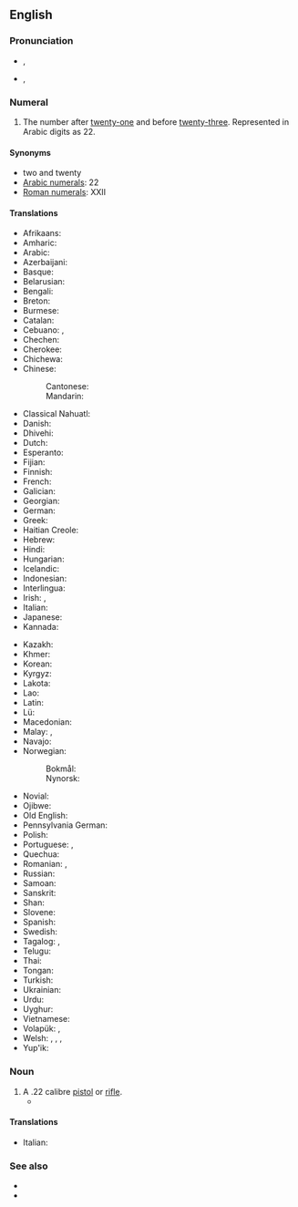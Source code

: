 {{also|twenty two}}
==English==
{{number box|en|22}}

===Pronunciation===
* {{enPR|twĕn'tē to͞oʹ}}, {{IPA|en|/ˌtwɛntiˈtuː/}}
* {{a|parts of North America}} {{enPR|twŭn'tē to͞oʹ}}, {{IPA|en|/ˌtwʌntiˈtu/}}

===Numeral===
{{head|en|numeral}}

# {{cln|en|cardinal numbers}} The number after [[twenty-one]] and before [[twenty-three]]. Represented in Arabic digits as 22.

====Synonyms====
* two and twenty
* [[w:Arabic numerals|Arabic numerals]]: 22
* [[w:Roman numerals|Roman numerals]]: XXII

====Translations====
{{trans-top|twenty-two}}
* Afrikaans: {{t+|af|twee-en-twintig}}
* Amharic: {{t|am|ሃያ ሁለት}}
* Arabic: {{t|ar|اِثْنَان وَعِشْرُون|tr=iṯnān wa-ʿišrūn}}
* Azerbaijani: {{t+|az|iyirmi iki}}
* Basque: {{t+|eu|hogeita bi}}
* Belarusian: {{t|be|два́ццаць два}}
* Bengali: {{t|bn|বাইশ}}
* Breton: {{t|br|daou-warn-ugent}}
* Burmese: {{t|my|နှစ်ဆယ့်နှစ်}}
* Catalan: {{t+|ca|vint-i-dos}}
* Cebuano: {{t|ceb|kawhaa`g duha}}, {{t|ceb|bayente dos}}
* Chechen: {{t|ce|ткъе шиь}}
* Cherokee: {{t|chr|ᏔᎵᏍᎪ ᏔᎵ}}
* Chichewa: {{t|ny|makumi awiri n'ziwiri}}
* Chinese:
*: Cantonese: {{t|yue|二十二|tr=i6 sap6 ji6}}
*: Mandarin: {{t|cmn|二十二|tr=èrshí'èr}}
* Classical Nahuatl: {{t|nci|cempōhualli omōme}}
* Danish: {{t|da|toogtyve}}
* Dhivehi: {{t|dv|ބާވީސް}}
* Dutch: {{t+|nl|tweeëntwintig}}
* Esperanto: {{t|eo|dudek du}}
* Fijian: {{t|fj|ruasagavulu ka rua}}
* Finnish: {{t|fi|kaksikymmentäkaksi}}
* French: {{t+|fr|vingt-deux|m}}
* Galician: {{t+|gl|vinte e dous}}
* Georgian: {{t|ka|ოცდაორი}}
* German: {{t+|de|zweiundzwanzig}}
* Greek: {{t+|el|είκοσι δύο}}
* Haitian Creole: {{t|ht|vennde}}
* Hebrew: {{t|he|עשרים־ושנים|tr=esrím və-shnáyim}}
* Hindi: {{t+|hi|बाईस}}
* Hungarian: {{t+|hu|huszonkettő}}
* Icelandic: {{t+|is|tuttugu og tveir}}
* Indonesian: {{t|id|dua puluh dua}}
* Interlingua: {{t|ia|vinti-duo}}
* Irish: {{t|ga|fiche a dó}}, {{t|ga|dó is fiche}}
* Italian: {{t+|it|ventidue}}
* Japanese: {{t|ja|二十二|tr=nijūni}}
* Kannada: {{t|kn|ಇಪ್ಪತ್ತೆರಡು}}
{{trans-mid}}
* Kazakh: {{t|kk|жиырма екі}}
* Khmer: {{t|km|ម្ភៃពីរ|tr=mpʰey pii}}
* Korean: {{t|ko|스물 둘}}
* Kyrgyz: {{t+|ky|жыйырма эки}}
* Lakota: {{t|lkt|wikčémna núŋpa aké núŋpa}}
* Lao: {{t|lo|ຊາວສອງ}}
* Latin: {{t|la|vigintiduo}}
* Lü: {{t|khb|ᦌᦱᧁᦉᦸᧂ}}
* Macedonian: {{t|mk|два́есет и два}}
* Malay: {{t|ms|dua puluh dua}}, {{t|ms|dua likur}}
* Navajo: {{t|nv|naadįįnaaki}}
* Norwegian:
*: Bokmål: {{t|no|tjueto}}
*: Nynorsk: {{t|nn|tjueto}}
* Novial: {{t|nov|duanti-du}}
* Ojibwe: {{t|oj|niishtana-ashi-niizh}}
* Old English: {{t|ang|twā and twēntiġ}}
* Pennsylvania German: {{t|pdc|zwee un zwansich}}
* Polish: {{t|pl|dwadzieścia dwa}}
* Portuguese: {{t+|pt|vinte e dois|m}}, {{t|pt|vinte e duas|f}}
* Quechua: {{t|qu|iskay chunka iskayniyuq}}
* Romanian: {{t|ro|douăzeci și doi|m}}, {{t|ro|douăzeci și două|f|n}}
* Russian: {{t+|ru|два́дцать два}}
* Samoan: {{t|sm|luasefulu lua}}
* Sanskrit: {{t+|sa|द्वाविंशति|f}}
* Shan: {{t|shn|သၢဝ်းသွင်}}
* Slovene: {{t|sl|dvaindvajset}}
* Spanish: {{t+|es|veintidós}}
* Swedish: {{t+|sv|tjugotvå}}
* Tagalog: {{t|tl|dalawampo}}, {{t|tl|beynte-dos}}
* Telugu: {{t|te|ఇరవై రెండు}}
* Thai: {{t|th|ยี่สิบสอง}}
* Tongan: {{t|to|uofulu mā ua}}
* Turkish: {{t+|tr|yirmi iki}}
* Ukrainian: {{t|uk|два́дцять два}}
* Urdu: {{t|ur|بائیس|tr=bāīs}}
* Uyghur: {{t|ug|يىگىرمە ئىككى}}
* Vietnamese: {{t|vi|hai mươi hai}}
* Volapük: {{t|vo|teldegtel}}, {{t|vo|telsetel}} {{qualifier|older term, obsolete}}
* Welsh: {{t|cy|dau ar hugain|m}} {{qualifier|vigesimal, traditional}}, {{t|cy|dwy ar hugain|f}} {{qualifier|vigesimal, traditional}}, {{t|cy|dau ddeg dau|m}} {{qualifier|decimal}}, {{t|cy|dau ddeg dwy|f}} {{qualifier|decimal}}
* Yup'ik: {{t|esu|yuinaq malruk}}
{{trans-bottom}}

===Noun===
{{en-noun|head=[[twenty]]-[[two]]}}

# A .22 calibre [[pistol]] or [[rifle]].
#* {{quote-book|1=en|year=1993|author=Bob Magor|title=Blood on the Board|page=38|passage=He wore a crazed expression / As he waded in the car / For some ammo and his sawn-off '''twenty-two'''.}}

====Translations====
{{trans-top|.22 calibre pistol or rifle}}
* Italian: {{t+|it|ventidue|m}}
{{trans-mid}}
{{trans-bottom}}

===See also===
* {{l|en|twenty-one}}
* {{l|en|twenty-three}}